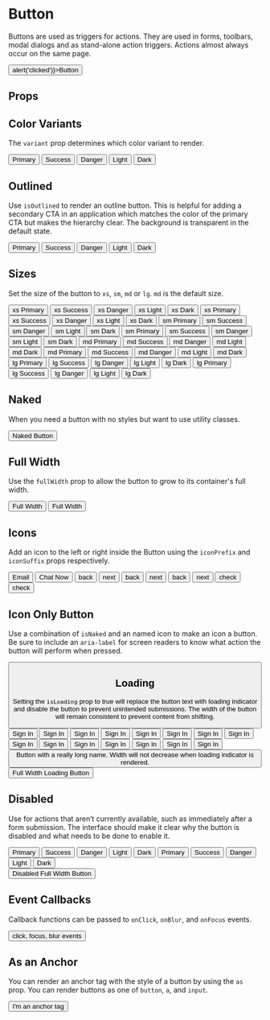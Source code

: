 
<Meta title="Components/Button" component={Button} />

# Button

Buttons are used as triggers for actions.
They are used in forms, toolbars, modal dialogs and as stand-alone action triggers.
Actions almost always occur on the same page.

<Canvas isExpanded>
  <Button onClick={() => alert('clicked')}>Button</Button>
</Canvas>

## Props

<ArgsTable of={Button} />

## Color Variants

The `variant` prop determines which color variant to render.

<Canvas>
  <Story name="variants">
    <Box childGap="sm" direction="row">
      <Button variant="primary">Primary</Button>
      <Button variant="success">Success</Button>
      <Button variant="danger">Danger</Button>
      <Button variant="light">Light</Button>
      <Button variant="dark">Dark</Button>
    </Box>
  </Story>
</Canvas>

## Outlined

Use `isOutlined` to render an outline button. This is helpful for adding a secondary CTA in an application which matches
the color of the primary CTA but makes the hierarchy clear. The background is transparent in the default state.

<Canvas>
  <Story name="outlined">
    <Box childGap="sm" direction="row">
      <Button variant="primary" isOutlined>
        Primary
      </Button>
      <Button variant="success" isOutlined>
        Success
      </Button>
      <Button variant="danger" isOutlined>
        Danger
      </Button>
      <Button variant="light" isOutlined>
        Light
      </Button>
      <Button variant="dark" isOutlined>
        Dark
      </Button>
    </Box>
  </Story>
</Canvas>

## Sizes

Set the size of the button to `xs`, `sm`, `md` or `lg`. `md` is the default size.

<Canvas>
  <Story name="size">
    <Box childGap="md">
      <Box childGap="sm" direction="row">
        <Button size="xs" variant="primary">
          xs Primary
        </Button>
        <Button size="xs" variant="success">
          xs Success
        </Button>
        <Button size="xs" variant="danger">
          xs Danger
        </Button>
        <Button size="xs" variant="light">
          xs Light
        </Button>
        <Button size="xs" variant="dark">
          xs Dark
        </Button>
      </Box>
      <Box childGap="sm" direction="row">
        <Button size="xs" variant="primary" isOutlined>
          xs Primary
        </Button>
        <Button size="xs" variant="success" isOutlined>
          xs Success
        </Button>
        <Button size="xs" variant="danger" isOutlined>
          xs Danger
        </Button>
        <Button size="xs" variant="light" isOutlined>
          xs Light
        </Button>
        <Button size="xs" variant="dark" isOutlined>
          xs Dark
        </Button>
      </Box>
      <Box childGap="sm" direction="row">
        <Button size="sm" variant="primary">
          sm Primary
        </Button>
        <Button size="sm" variant="success">
          sm Success
        </Button>
        <Button size="sm" variant="danger">
          sm Danger
        </Button>
        <Button size="sm" variant="light">
          sm Light
        </Button>
        <Button size="sm" variant="dark">
          sm Dark
        </Button>
      </Box>
      <Box childGap="sm" direction="row">
        <Button size="sm" variant="primary" isOutlined>
          sm Primary
        </Button>
        <Button size="sm" variant="success" isOutlined>
          sm Success
        </Button>
        <Button size="sm" variant="danger" isOutlined>
          sm Danger
        </Button>
        <Button size="sm" variant="light" isOutlined>
          sm Light
        </Button>
        <Button size="sm" variant="dark" isOutlined>
          sm Dark
        </Button>
      </Box>
      <Box childGap="sm" direction="row">
        <Button size="md" variant="primary">
          md Primary
        </Button>
        <Button size="md" variant="success">
          md Success
        </Button>
        <Button size="md" variant="danger">
          md Danger
        </Button>
        <Button size="md" variant="light">
          md Light
        </Button>
        <Button size="md" variant="dark">
          md Dark
        </Button>
      </Box>
      <Box childGap="sm" direction="row">
        <Button size="md" variant="primary" isOutlined>
          md Primary
        </Button>
        <Button size="md" variant="success" isOutlined>
          md Success
        </Button>
        <Button size="md" variant="danger" isOutlined>
          md Danger
        </Button>
        <Button size="md" variant="light" isOutlined>
          md Light
        </Button>
        <Button size="md" variant="dark" isOutlined>
          md Dark
        </Button>
      </Box>
      <Box childGap="sm" direction="row">
        <Button size="lg" variant="primary">
          lg Primary
        </Button>
        <Button size="lg" variant="success">
          lg Success
        </Button>
        <Button size="lg" variant="danger">
          lg Danger
        </Button>
        <Button size="lg" variant="light">
          lg Light
        </Button>
        <Button size="lg" variant="dark">
          lg Dark
        </Button>
      </Box>
      <Box childGap="sm" direction="row">
        <Button size="lg" variant="primary" isOutlined>
          lg Primary
        </Button>
        <Button size="lg" variant="success" isOutlined>
          lg Success
        </Button>
        <Button size="lg" variant="danger" isOutlined>
          lg Danger
        </Button>
        <Button size="lg" variant="light" isOutlined>
          lg Light
        </Button>
        <Button size="lg" variant="dark" isOutlined>
          lg Dark
        </Button>
      </Box>
    </Box>
  </Story>
</Canvas>

## Naked

When you need a button with no styles but want to use utility classes.

<Canvas>
  <Story name="naked">
    <Box display="block" fontSize="sm" color="secondary-500">
      <Button isNaked>Naked Button</Button>
    </Box>
  </Story>
</Canvas>

## Full Width

Use the `fullWidth` prop to allow the button to grow to its container's full width.

<Canvas>
  <Story name="full width">
    <Box childGap="md">
      <Button fullWidth>Full Width</Button>
      <Button fullWidth isOutlined>
        Full Width
      </Button>
    </Box>
  </Story>
</Canvas>

## Icons

Add an icon to the left or right inside the Button using the `iconPrefix` and `iconSuffix` props respectively.

<Canvas>
  <Story name="with icons">
    <Box childGap="md" display="block">
      <Box direction="row" childGap="md">
        <Button variant="primary" iconPrefix="mail">
          Email
        </Button>
        <Button variant="primary" isOutlined iconSuffix="chat">
          Chat Now
        </Button>
      </Box>
      <Box direction="row" childGap="md">
        <Button variant="light" iconPrefix="caret-left">
          back
        </Button>
        <Button variant="light" iconSuffix="caret-right">
          next
        </Button>
      </Box>
      <Box direction="row" childGap="md">
        <Button size="sm" variant="light" iconPrefix="caret-left">
          back
        </Button>
        <Button size="sm" variant="light" iconSuffix="caret-right">
          next
        </Button>
      </Box>
      <Box direction="row" childGap="md">
        <Button size="xs" variant="light" iconPrefix="caret-left">
          back
        </Button>
        <Button size="xs" variant="light" iconSuffix="caret-right">
          next
        </Button>
      </Box>
      <Box>
        <Button fullWidth variant="primary" iconPrefix="check">
          check
        </Button>
      </Box>
      <Box>
        <Button fullWidth variant="primary" isOutlined iconSuffix="check">
          check
        </Button>
      </Box>
    </Box>
  </Story>
</Canvas>

## Icon Only Button

Use a combination of `isNaked` and an named icon to make an icon a button. Be sure to include an `aria-label` for screen readers to know what action the button will perform when pressed.

<Canvas>
  <Story name="icon button">
    <Button iconPrefix="remove" isNaked aria-label="remove" />
  </Story>
</Canvas>

## Loading

Setting the `isLoading` prop to true will replace the button text with loading indicator and disable the button to prevent unintended submissions.
The width of the button will remain consistent to prevent content from shifting.

<Canvas>
  <Story name="Loading">
    <Box childGap="md">
      <Box childGap="sm" direction="row">
        <Button size="sm" isLoading isOutlined>
          Sign In
        </Button>
        <Button size="sm" isLoading variant="success">
          Sign In
        </Button>
        <Button size="sm" isLoading variant="danger">
          Sign In
        </Button>
        <Button size="sm" isLoading variant="light">
          Sign In
        </Button>
        <Button size="sm" isLoading variant="dark">
          Sign In
        </Button>
      </Box>
      <Box childGap="sm" direction="row">
        <Button isLoading isOutlined>
          Sign In
        </Button>
        <Button isLoading variant="success">
          Sign In
        </Button>
        <Button isLoading variant="danger">
          Sign In
        </Button>
        <Button isLoading variant="light">
          Sign In
        </Button>
        <Button isLoading variant="dark">
          Sign In
        </Button>
      </Box>
      <Box childGap="sm" direction="row">
        <Button size="lg" isLoading isOutlined>
          Sign In
        </Button>
        <Button size="lg" isLoading variant="success">
          Sign In
        </Button>
        <Button size="lg" isLoading variant="danger">
          Sign In
        </Button>
        <Button size="lg" isLoading variant="light">
          Sign In
        </Button>
        <Button size="lg" isLoading variant="dark">
          Sign In
        </Button>
      </Box>
      <Button isLoading>
        Button with a really long name. Width will not decrease when loading indicator is rendered.
      </Button>
      <Button fullWidth isLoading>
        Full Width Loading Button
      </Button>
    </Box>
  </Story>
</Canvas>

## Disabled

Use for actions that aren’t currently available, such as immediately after a form submission.
The interface should make it clear why the button is disabled and what needs to be done to enable it.

<Canvas>
  <Story name="Disabled">
    <Box childGap="md">
      <Box childGap="sm" direction="row">
        <Button isDisabled variant="primary">
          Primary
        </Button>
        <Button isDisabled variant="success">
          Success
        </Button>
        <Button isDisabled variant="danger">
          Danger
        </Button>
        <Button isDisabled variant="light">
          Light
        </Button>
        <Button isDisabled variant="dark">
          Dark
        </Button>
      </Box>
      <Box childGap="sm" direction="row">
        <Button isDisabled variant="primary" isOutlined>
          Primary
        </Button>
        <Button isDisabled variant="success" isOutlined>
          Success
        </Button>
        <Button isDisabled variant="danger" isOutlined>
          Danger
        </Button>
        <Button isDisabled variant="light" isOutlined>
          Light
        </Button>
        <Button isDisabled variant="dark" isOutlined>
          Dark
        </Button>
      </Box>
      <div style={{ marginBottom: '1rem' }}>
        <Button fullWidth isDisabled>
          Disabled Full Width Button
        </Button>
      </div>
    </Box>
  </Story>
</Canvas>

## Event Callbacks

Callback functions can be passed to `onClick`, `onBlur`, and `onFocus` events.

<Canvas>
  <Story name="Event Callbacks">
    <Button onBlur={action('blur')} onClick={action('click')} onFocus={action('focus')}>
      click, focus, blur events
    </Button>
  </Story>
</Canvas>

## As an Anchor

You can render an anchor tag with the style of a button by using the `as` prop. You
can render buttons as one of `button`, `a`, and `input`.

<Canvas>
  <Story name="As an Anchor">
    <Button as="a" href="https://ux.palmetto.com" target="_blank">
      I'm an anchor tag
    </Button>
  </Story>
</Canvas>
